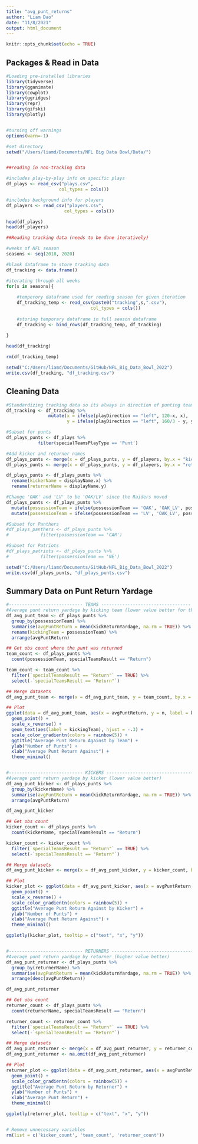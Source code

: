 ```yaml
---
title: "avg_punt_returns"
author: "Liam Dao"
date: "11/8/2021"
output: html_document
---
```


```r
knitr::opts_chunk$set(echo = TRUE)
```

## Packages & Read in Data
```r
#Loading pre-installed libraries
library(tidyverse)
library(gganimate)
library(cowplot)
library(ggridges)
library(repr)
library(gifski)
library(plotly)


#turning off warnings
options(warn=-1)

#set directory
setwd("/Users/liamd/Documents/NFL Big Data Bowl/Data/")


##reading in non-tracking data

#includes play-by-play info on specific plays
df_plays <- read_csv("plays.csv",
                    col_types = cols())

#includes background info for players
df_players <- read_csv("players.csv",
                      col_types = cols())

head(df_plays)
head(df_players)

##Reading tracking data (needs to be done iteratively)

#weeks of NFL season
seasons <- seq(2018, 2020)

#blank dataframe to store tracking data
df_tracking <- data.frame()

#iterating through all weeks
for(s in seasons){
    
    #temperory dataframe used for reading season for given iteration
    df_tracking_temp <- read_csv(paste0("tracking",s,".csv"),
                                col_types = cols())
    
    #storing temporary dataframe in full season dataframe
    df_tracking <- bind_rows(df_tracking_temp, df_tracking)                            
    
}

head(df_tracking)

rm(df_tracking_temp)

setwd("C:/Users/liamd/Documents/GitHub/NFL_Big_Data_Bowl_2022")
write.csv(df_tracking, "df_tracking.csv")
```


## Cleaning  Data
```r
#Standardizing tracking data so its always in direction of punting team.
df_tracking <- df_tracking %>%
                mutate(x = ifelse(playDirection == "left", 120-x, x),
                       y = ifelse(playDirection == "left", 160/3 - y, y))

#Subset for punts
df_plays_punts <- df_plays %>% 
            filter(specialTeamsPlayType == 'Punt')

#Add kicker and returner names
df_plays_punts <- merge(x = df_plays_punts, y = df_players, by.x = "kickerId", by.y = "nflId", all.x = TRUE)
df_plays_punts <- merge(x = df_plays_punts, y = df_players, by.x = "returnerId", by.y = "nflId", all.x = TRUE)

df_plays_punts <- df_plays_punts %>% 
  rename(kickerName = displayName.x) %>% 
  rename(returnerName = displayName.y)

#Change 'OAK' and 'LV' to be 'OAK/LV' since the Raiders moved
df_plays_punts <- df_plays_punts %>% 
  mutate(possessionTeam = ifelse(possessionTeam == 'OAK', 'OAK_LV', possessionTeam)) %>% 
  mutate(possessionTeam = ifelse(possessionTeam == 'LV', 'OAK_LV', possessionTeam))

#Subset for Panthers
#df_plays_panthers <- df_plays_punts %>% 
#            filter(possessionTeam == 'CAR')

#Subset for Patriots
#df_plays_patriots <- df_plays_punts %>% 
#            filter(possessionTeam == 'NE')

setwd("C:/Users/liamd/Documents/GitHub/NFL_Big_Data_Bowl_2022")
write.csv(df_plays_punts, "df_plays_punts.csv")
```


## Summary Data on Punt Return Yardage
```r
#---------------------------- TEAMS ----------------------------------
#Average punt return yardage by kicking team (lower value better for the team)
df_avg_punt_team <- df_plays_punts %>% 
  group_by(possessionTeam) %>% 
  summarise(avgPuntReturn = mean(kickReturnYardage, na.rm = TRUE)) %>% 
  rename(kickingTeam = possessionTeam) %>% 
  arrange(avgPuntReturn) 

## Get obs count where the punt was returned
team_count <- df_plays_punts %>% 
  count(possessionTeam, specialTeamsResult == "Return")

team_count <- team_count %>% 
  filter(`specialTeamsResult == "Return"` == TRUE) %>% 
  select(-`specialTeamsResult == "Return"`)

## Merge datasets
df_avg_punt_team <- merge(x = df_avg_punt_team, y = team_count, by.x = "kickingTeam", by.y = "possessionTeam", all.x = TRUE)

## Plot
ggplot(data = df_avg_punt_team, aes(x = avgPuntReturn, y = n, label = kickingTeam, color = -avgPuntReturn)) + 
  geom_point() + 
  scale_x_reverse() +
  geom_text(aes(label = kickingTeam), hjust = -.3) +
  scale_color_gradientn(colors = rainbow(5)) +
  ggtitle("Average Punt Return Against by Team") +
  ylab("Number of Punts") + 
  xlab("Average Punt Return Against") + 
  theme_minimal()


#---------------------------- KICKERS ----------------------------------#
#Average punt return yardage by kicker (lower value better)
df_avg_punt_kicker <- df_plays_punts %>% 
  group_by(kickerName) %>% 
  summarise(avgPuntReturn = mean(kickReturnYardage, na.rm = TRUE)) %>% 
  arrange(avgPuntReturn)

df_avg_punt_kicker

## Get obs count
kicker_count <- df_plays_punts %>% 
  count(kickerName, specialTeamsResult == "Return")

kicker_count <- kicker_count %>% 
  filter(`specialTeamsResult == "Return"` == TRUE) %>% 
  select(-`specialTeamsResult == "Return"`)

## Merge datasets
df_avg_punt_kicker <- merge(x = df_avg_punt_kicker, y = kicker_count, by.x = "kickerName", by.y = "kickerName", all.x = TRUE)

## Plot
kicker_plot <- ggplot(data = df_avg_punt_kicker, aes(x = avgPuntReturn, y = n, text = kickerName, color = -avgPuntReturn)) + 
  geom_point() + 
  scale_x_reverse() +
  scale_color_gradientn(colors = rainbow(5)) +
  ggtitle("Average Punt Return Against by Kicker") +
  ylab("Number of Punts") + 
  xlab("Average Punt Return Against") + 
  theme_minimal()

ggplotly(kicker_plot, tooltip = c("text", "x", "y"))


#---------------------------- RETURNERS ----------------------------------#
#Average punt return yardage by returner (higher value better)
df_avg_punt_returner <- df_plays_punts %>% 
  group_by(returnerName) %>% 
  summarise(avgPuntReturn = mean(kickReturnYardage, na.rm = TRUE)) %>%
  arrange(desc(avgPuntReturn))

df_avg_punt_returner

## Get obs count
returner_count <- df_plays_punts %>% 
  count(returnerName, specialTeamsResult == "Return")

returner_count <- returner_count %>% 
  filter(`specialTeamsResult == "Return"` == TRUE) %>% 
  select(-`specialTeamsResult == "Return"`)

## Merge datasets
df_avg_punt_returner <- merge(x = df_avg_punt_returner, y = returner_count, by.x = "returnerName", by.y = "returnerName", all.x = TRUE)
df_avg_punt_returner <- na.omit(df_avg_punt_returner)

## Plot
returner_plot <- ggplot(data = df_avg_punt_returner, aes(x = avgPuntReturn, y = n, text = returnerName, color = avgPuntReturn)) + 
  geom_point() + 
  scale_color_gradientn(colors = rainbow(5)) +
  ggtitle("Average Punt Return by Returner") +
  ylab("Number of Punts") + 
  xlab("Average Punt Return") + 
  theme_minimal()

ggplotly(returner_plot, tooltip = c("text", "x", "y"))


# Remove unnecessary variables
rm(list = c('kicker_count', 'team_count', 'returner_count'))
```


